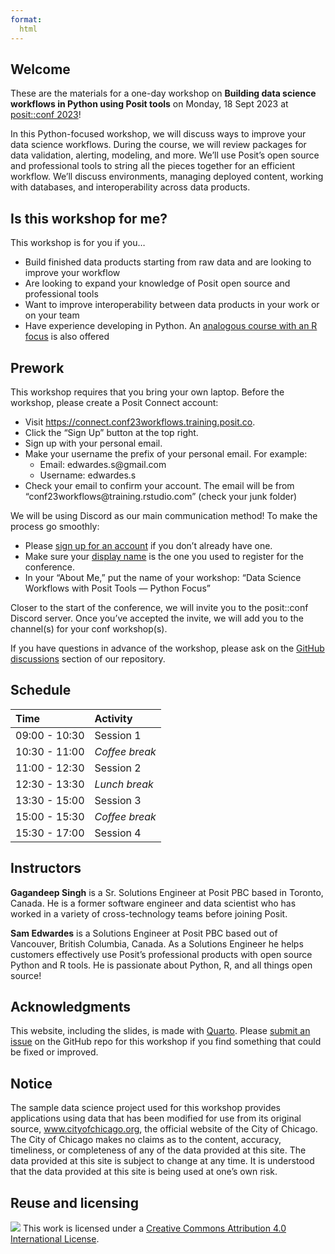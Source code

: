 ```yaml
---
format:
  html
---
```


## Welcome

These are the materials for a one-day workshop on <b>Building data science workflows in Python using Posit tools</b> on Monday, 18 Sept 2023 at [posit::conf 2023](http://pos.it/conf)!

In this Python-focused workshop, we will discuss ways to improve your data science workflows. During the course, we will review packages for data validation, alerting, modeling, and more. We’ll use Posit’s open source and professional tools to string all the pieces together for an efficient workflow. We’ll discuss environments, managing deployed content, working with databases, and interoperability across data products.

## Is this workshop for me? 

This workshop is for you if you...

- Build finished data products starting from raw data and are looking to improve your workflow
- Are looking to expand your knowledge of Posit open source and professional tools
- Want to improve interoperability between data products in your work or on your team
- Have experience developing in Python. An [analogous course with an R focus](https://posit-conf-2023.github.io/ds-workflows-r/) is also offered

## Prework

This workshop requires that you bring your own laptop. Before the workshop, please create a Posit Connect account:

- Visit [https://connect.conf23workflows.training.posit.co](https://connect.conf23workflows.training.posit.co).
- Click the “Sign Up” button at the top right.
- Sign up with your personal email.
- Make your username the prefix of your personal email. For example:
  - Email: edwardes.s@gmail.com
  -  Username: edwardes.s
- Check your email to confirm your account. The email will be from “conf23workflows@training.rstudio.com” (check your junk folder)

We will be using Discord as our main communication method! To make the process go smoothly:

- Please [sign up for an account](https://discord.com/) if you don’t already have one.
- Make sure your [display name](https://support.discord.com/hc/en-us/articles/12620128861463-New-Usernames-Display-Names#h_01GXPQABMYGEHGPRJJXJMPHF5C) is the one you used to register for the conference.
- In your “About Me,” put the name of your workshop: “Data Science Workflows with Posit Tools — Python Focus”

Closer to the start of the conference, we will invite you to the posit::conf Discord server. Once you’ve accepted the invite, we will add you to the channel(s) for your conf workshop(s).

If you have questions in advance of the workshop, please ask on the [GitHub discussions](https://github.com/posit-conf-2023/ds-workflows-python/discussions/categories/q-a) section of our repository.

## Schedule


| Time          | Activity         |
| :------------ | :--------------- |
| 09:00 - 10:30 | Session 1       |
| 10:30 - 11:00 | *Coffee break*   |
| 11:00 - 12:30 | Session 2        |
| 12:30 - 13:30 | *Lunch break*    |
| 13:30 - 15:00 | Session 3   |
| 15:00 - 15:30 | *Coffee break*   |
| 15:30 - 17:00 | Session 4      |


## Instructors

**Gagandeep Singh** is a Sr. Solutions Engineer at Posit PBC based in Toronto, Canada. He is a former software engineer and data scientist who has worked in a variety of cross-technology teams before joining Posit.

**Sam Edwardes** is a Solutions Engineer at Posit PBC based out of Vancouver, British Columbia, Canada. As a Solutions Engineer he helps customers effectively use Posit's professional products with open source Python and R tools. He is passionate about Python, R, and all things open source!

## Acknowledgments {.appendix}

This website, including the slides, is made with [Quarto](https://quarto.org/). Please [submit an issue](https://github.com/posit-conf-2023/vetiver/issues) on the GitHub repo for this workshop if you find something that could be fixed or improved.

## Notice {.appendix}

The sample data science project used for this workshop provides applications using data that has been modified for use from its original source, [www.cityofchicago.org](www.cityofchicago.org), the official website of the City of Chicago. The City of Chicago makes no claims as to the content, accuracy, timeliness, or completeness of any of the data provided at this site. The data provided at this site is subject to change at any time. It is understood that the data provided at this site is being used at one’s own risk.

## Reuse and licensing {.appendix}

![](https://i.creativecommons.org/l/by/4.0/88x31.png) This work is
licensed under a [Creative Commons Attribution 4.0 International
License](https://creativecommons.org/licenses/by/4.0/).